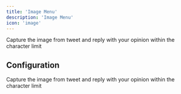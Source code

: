 ```yaml
---
title: 'Image Menu'
description: 'Image Menu'
icon: 'image'
---
```


<Card title="Image Menu in Action" img="/images/lexi-image-menu.jpg">
  Capture the image from tweet and reply with your opinion within the character limit
</Card>

## Configuration

<Card title="Image Menu Configuration" img="/images/lexi-image-menu-config.jpg">
  Capture the image from tweet and reply with your opinion within the character limit
</Card>
